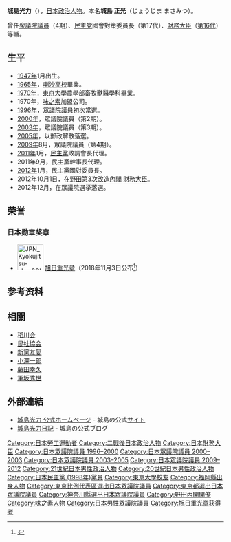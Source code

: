 {{Infobox_Officeholder
| name = 城島光力
| original_name =城島 正光
| image = Koriki Jojima.jpg
| office = {{JPN}}第16任[[財務大臣|財務大臣]]
| term_start = 2012年10月1日
| term_end = 2012年12月26日
| primeminister=[[野田佳彦|野田佳彦]]
| predecessor =[[安住淳|安住淳]] 
| successor = [[麻生太郎|麻生太郎]]
| office2 = {{JPN}}[[众议院_(日本)|眾議院議員]]
| term_start2 = 2009年8月31日
| term_end2 = 2012年11月16日
|predecessor2   = {{link-ja|田中和德|田中和徳}}
|successor2     =田中和德
|constituency2  = [[神奈川縣第10區|神奈川縣第10區]]
| term_start3 = 1996年10月21日
| term_end3 = 2005年8月8日
|predecessor3   = [[鴨下一郎|鴨下一郎]]
|successor3     =鴨下一郎
|constituency3  = {{Plainlist|
* [[比例東京區|比例東京區]]（1996-2003）
* [[東京都第13區|東京都第13區]]（2003-2005）}}
| spouse = 
| birth_date = {{birth date and age|1947|1|1}}
| birth_place = {{JPN}}[[福岡縣|福岡縣]]（現[[柳川市|柳川市]]）
| party = （[[新進黨|新進黨]]→）<br />（[[新黨友愛|新黨友愛]]→）<br />（[[民主黨_(1998年)|民主黨]]→）<br />[[民進党_(日本)|民進党]]
| alma_mater = 	 [[東京大學|東京大學]][[农学|農學部]]畜牧獸醫學畢業
| religion = 
| website  = [http://www.jojima.net 城島光力 公式ホームページ]
}}
'''城島光力'''（{{bd|1947年|1月1日|catIdx=Jojima Koriki}}），[[日本|日本]][[政治人物|政治人物]]。本名'''城島 正光'''（じょうじま まさみつ）。

曾任[[众议院_(日本)|衆議院議員]]（4期）、[[民主黨_(1998年)|民主党]]國會對策委員長（第17代）、[[財務大臣|財務大臣]]（[[野田内閣_(第3次改造)|第16代]]）等職。

== 生平 ==
*[[1947年|1947年]]1月出生。
*[[1965年|1965年]]，[[喇沙中學校及高等學校|喇沙高校]]畢業。
*[[1970年|1970年]]，[[东京大学|東京大學]]農學部畜牧獸醫學科畢業。
*1970年，[[味之素|味之素]]加盟公司。
*[[1996年|1996年]]，[[众议院_(日本)|眾議院議員]]初次當選。
*[[2000年|2000年]]，眾議院議員（第2期）。
*[[2003年|2003年]]，眾議院議員（第3期）。
*[[2005年|2005年]]，以郵政解散落選。
*[[2009年|2009年]]8月，眾議院議員（第4期）。
*[[2011年|2011年]]1月，[[民主黨_(1998年)|民主黨]]政調會長代理。
*2011年9月，民主黨幹事長代理。
*[[2012年|2012年]]1月，民主黨國對委員長。
*2012年10月1日，在[[野田內閣_(第三次改造)|野田第3次改造內閣]] [[財務大臣|財務大臣]]。
*2012年12月，在眾議院選挙落選。

== 荣誉 ==
===日本勋章奖章===
* [[File:JPN_Kyokujitsu-sho_2Class_BAR.svg|60px]] [[旭日章|旭日重光章]]（2018年11月3日公布<ref>{{ja}}{{cite web |url=https://www8.cao.go.jp/shokun/hatsurei/30aki/meibo_jokun/kyokujitsu-jukosho.pdf |title=平成30年秋の叙勲受章者名簿 旭日重光章受章者 |publisher=[[内阁府|内阁府]] |date=2018-11-03 |accessdate=2022-01-07 |archive-date=2019-07-06 |archive-url=https://web.archive.org/web/20190706070609/https://www8.cao.go.jp/shokun/hatsurei/30aki/meibo_jokun/kyokujitsu-jukosho.pdf |dead-url=no }}</ref>）

==参考资料==
{{reflist}}

==相關==
{{Commonscat|Kōriki Jōjima}}
* [[稻川会|稻川会]]
* [[民社協会|民社協会]]
* [[新黨友愛|新黨友愛]]
* [[小澤一郎|小澤一郎]]
* [[藤田幸久|藤田幸久]]
* [[筆坂秀世|筆坂秀世]]

== 外部連結 ==
* [http://www.jojima.net/ 城島光力 公式ホームページ] {{Wayback|url=http://www.jojima.net/ |date=20201028051418 }} - 城島の公式[[ウェブサイト|サイト]]
* [http://jojima.weblogs.jp/ 城島光力日記] {{Wayback|url=http://jojima.weblogs.jp/ |date=20200807011605 }} - 城島の公式ブログ

{{start box}}
{{S-off}}
{{Succession box
| title  = {{Flagicon|JPN}} [[財務大臣|財務大臣]]
| years  = 第16代：2012年
| before = [[安住淳|安住淳]]
| after  = [[麻生太郎|麻生太郎]]
}}
{{s-ppo}}
{{succession box
| title = [[民主党執行部|民主党国会対策委員長]]
| before = [[平野博文|平野博文]]
| years = 第17代：2012年 
| after = [[山井和則|山井和則]]
}}
{{s-other}}
{{succession box
| title = [[政府税制調査会|政府税制調査会会長]]
| before = [[安住淳|安住淳]]
| years = 第12代：2012年
| after = [[中里實|中里實]]
}}
{{end box}}
{{財務大臣}}
{{野田内閣}}
{{政府税制调查会会长}}
{{Authority control}}
{{DEFAULTSORT:Jojima Koriki}}
[[Category:日本勞工運動者|Category:日本勞工運動者]]
[[Category:二戰後日本政治人物|Category:二戰後日本政治人物]]
[[Category:日本財務大臣|Category:日本財務大臣]]
[[Category:日本眾議院議員_1996–2000|Category:日本眾議院議員 1996–2000]]
[[Category:日本眾議院議員_2000–2003|Category:日本眾議院議員 2000–2003]]
[[Category:日本眾議院議員_2003–2005|Category:日本眾議院議員 2003–2005]]
[[Category:日本眾議院議員_2009–2012|Category:日本眾議院議員 2009–2012]]
[[Category:21世紀日本男性政治人物|Category:21世紀日本男性政治人物]]
[[Category:20世紀日本男性政治人物|Category:20世紀日本男性政治人物]]
[[Category:日本民主黨_(1998年)黨員|Category:日本民主黨 (1998年)黨員]]
[[Category:東京大學校友|Category:東京大學校友]]
[[Category:福岡縣出身人物|Category:福岡縣出身人物]]
[[Category:東京比例代表區選出日本眾議院議員|Category:東京比例代表區選出日本眾議院議員]]
[[Category:東京都選出日本眾議院議員|Category:東京都選出日本眾議院議員]]
[[Category:神奈川縣選出日本眾議院議員|Category:神奈川縣選出日本眾議院議員]]
[[Category:野田內閣閣僚|Category:野田內閣閣僚]]
[[Category:味之素人物|Category:味之素人物]]
[[Category:日本男性眾議院議員|Category:日本男性眾議院議員]]
[[Category:旭日重光章获得者|Category:旭日重光章获得者]]